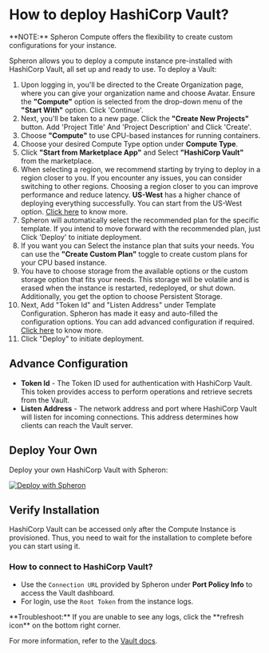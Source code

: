 
# How to deploy HashiCorp Vault?

<VideoPlayer embedId="ZLbgAGaxNeo" />

<Callout type="info">
  **NOTE:** Spheron Compute offers the flexibility to create custom
  configurations for your instance.
</Callout>

Spheron allows you to deploy a compute instance pre-installed with HashiCorp Vault, all set up and ready to use.
To deploy a Vault:

1. Upon logging in, you'll be directed to the Create Organization page, where you can give your organization name and choose Avatar. Ensure the **"Compute"** option is selected from the drop-down menu of the **"Start With"** option. Click 'Continue'. 
2. Next, you'll be taken to a new page. Click the **"Create New Projects"** button. Add 'Project Title' And 'Project Description' and Click 'Create'.
3. Choose **"Compute"** to use CPU-based instances for running containers.
4. Choose your desired Compute Type option under **Compute Type**.
5. Click **"Start from Marketplace App"** and Select **"HashiCorp Vault"** from the marketplace.
6. When selecting a region, we recommend starting by trying to deploy in a region closer to you. If you encounter any issues, you can consider switching to other regions. Choosing a region closer to you can improve performance and reduce latency. **US-West** has a higher chance of deploying everything successfully. You can start from the US-West option. [Click here](/compute/cluster/compute/#region) to know more.
7. Spheron will automatically select the recommended plan for the specific template. If you intend to move forward with the recommended plan, just Click 'Deploy' to initiate deployment.
8. If you want you can Select the instance plan that suits your needs. You can use the **"Create Custom Plan"** toggle to create custom plans for your CPU based instance.
9. You have to choose storage from the available options or the custom storage option that fits your needs. This storage will be volatile and is erased when the instance is restarted, redeployed, or shut down. Additionally, you get the option to choose Persistent Storage.
10. Next, Add "Token Id" and "Listen Address" under Template Configuration. Spheron has made it easy and auto-filled the configuration options. You can add advanced configuration if required. [Click here](/compute/cluster/compute/#advance-configuration-1) to know more.
11. Click "Deploy" to initiate deployment.

## Advance Configuration

- **Token Id** - The Token ID used for authentication with HashiCorp Vault. This token provides access to perform operations and retrieve secrets from the Vault.
- **Listen Address** - The network address and port where HashiCorp Vault will listen for incoming connections. This address determines how clients can reach the Vault server.

## Deploy Your Own

Deploy your own HashiCorp Vault with Spheron:

[![Deploy with Spheron](https://bafybeihxqi3jlv6cy2ogh6jjljinntisolbspxcrbgykyv6e5xyzujl3aa.ipfs.sphn.link/spheron-deploy.svg)](https://app.spheron.network/#/compute/marketplace?template=HashiCorp%20Vault)

## Verify Installation

HashiCorp Vault can be accessed only after the Compute Instance is provisioned.
Thus, you need to wait for the installation to complete before you can start using it.

### How to connect to HashiCorp Vault?

- Use the `Connection URL` provided by Spheron under **Port Policy Info** to access the Vault dashboard.
- For login, use the `Root Token` from the instance logs.

<Callout>
  **Troubleshoot:** If you are unable to see any logs, click the **refresh
  icon** on the bottom right corner.
</Callout>

For more information, refer to the [Vault docs](https://developer.hashicorp.com/vault/tutorials/getting-started-ui/getting-started-ui).

<Navigation name="Deploy Vault" />

